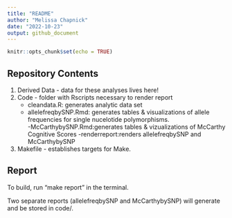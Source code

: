 ```yaml
---
title: "README"
author: "Melissa Chapnick"
date: "2022-10-23"
output: github_document
---
```


```r
knitr::opts_chunk$set(echo = TRUE)
```

## Repository Contents

1) Derived Data - data for these analyses lives here!
2) Code - folder with Rscripts necessary to render report
    - cleandata.R: generates analytic data set
    - allelefreqbySNP.Rmd: generates tables & visualizations of        allele frequencies for single nucelotide polymorphisms.   
    -McCarthybySNP.Rmd:generates tables & vizualizations of           McCarthy Cognitive Scores
    -renderreport:renders allelefreqbySNP and McCarthybySNP     
3) Makefile - establishes targets for Make.

## Report
To build, run "make report" in the terminal.

Two separate reports (allelefreqbySNP and McCarthybySNP) will generate and be stored in code/.



